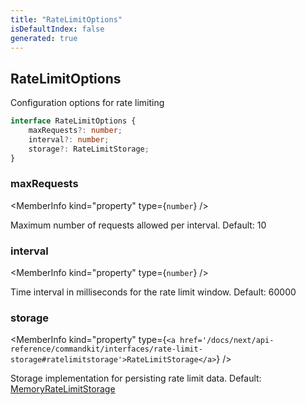 ```yaml
---
title: "RateLimitOptions"
isDefaultIndex: false
generated: true
---
```



<!-- This file was generated from the CommandKit source. Do not modify. Instead, re-run the "docgen" script -->


## RateLimitOptions

<GenerationInfo sourceFile="packages/commandkit/src/utils/useful-stuff/ratelimiter.ts" sourceLine="42" packageName="commandkit" />

Configuration options for rate limiting

```ts title="Signature"
interface RateLimitOptions {
    maxRequests?: number;
    interval?: number;
    storage?: RateLimitStorage;
}
```

<div className="members-wrapper">

### maxRequests

<MemberInfo kind="property" type={`number`}   />

Maximum number of requests allowed per interval. Default: 10
### interval

<MemberInfo kind="property" type={`number`}   />

Time interval in milliseconds for the rate limit window. Default: 60000
### storage

<MemberInfo kind="property" type={`<a href='/docs/next/api-reference/commandkit/interfaces/rate-limit-storage#ratelimitstorage'>RateLimitStorage</a>`}   />

Storage implementation for persisting rate limit data. Default: <a href='/docs/next/api-reference/commandkit/classes/memory-rate-limit-storage#memoryratelimitstorage'>MemoryRateLimitStorage</a>


</div>
